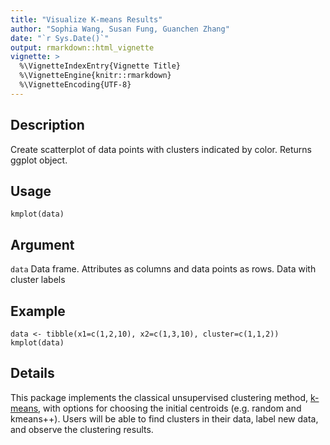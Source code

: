 ```yaml
---
title: "Visualize K-means Results"
author: "Sophia Wang, Susan Fung, Guanchen Zhang"
date: "`r Sys.Date()`"
output: rmarkdown::html_vignette
vignette: >
  %\VignetteIndexEntry{Vignette Title}
  %\VignetteEngine{knitr::rmarkdown}
  %\VignetteEncoding{UTF-8}
---
```


## Description
Create scatterplot of data points with clusters indicated by color. Returns ggplot object.

## Usage
`kmplot(data)`

## Argument
`data`      Data frame. Attributes as columns and data points as rows. Data with cluster labels

## Example
```
data <- tibble(x1=c(1,2,10), x2=c(1,3,10), cluster=c(1,1,2))
kmplot(data)
```

## Details
This package implements the classical unsupervised clustering method, [k-means](https://en.wikipedia.org/wiki/K-means_clustering), with options for choosing the initial centroids (e.g. random and kmeans++). Users will be able to find clusters in their data, label new data, and observe the clustering results.